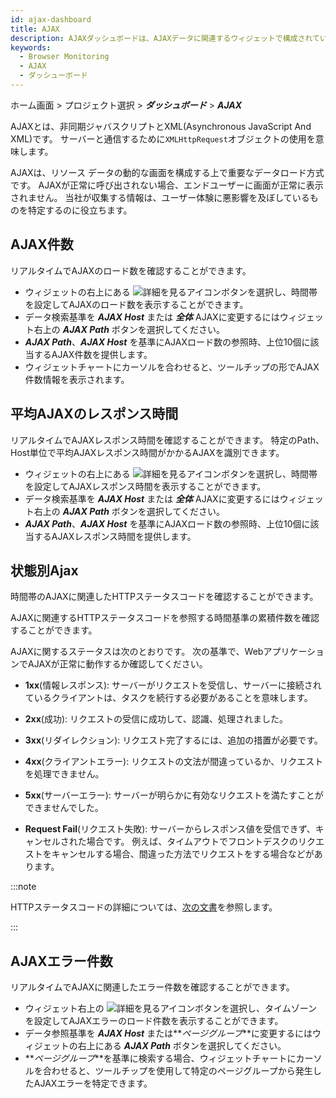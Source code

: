```yaml
---
id: ajax-dashboard
title: AJAX
description: AJAXダッシュボードは、AJAXデータに関連するウィジェットで構成されているリアルタイム統計データのダッシュボードです。
keywords:
  - Browser Monitoring
  - AJAX
  - ダッシューボード
---
```


ホーム画面 > プロジェクト選択 > **_ダッシュボード_** > **_AJAX_**

AJAXとは、非同期ジャバスクリプトとXML(Asynchronous JavaScript And XML)です。 サーバーと通信するために`XMLHttpRequest`オブジェクトの使用を意味します。 

AJAXは、リソース データの動的な画面を構成する上で重要なデータロード方式です。 AJAXが正常に呼び出されない場合、エンドユーザーに画面が正常に表示されません。 当社が収集する情報は、ユーザー体験に悪影響を及ぼしているものを特定するのに役立ちます。


<Dashboardnote />

## AJAX件数

<ImgLang img='rum-ajax-count.png' desc='AJAX件数' />

リアルタイムでAJAXのロード数を確認することができます。

- ウィジェットの右上にある ![詳細を見るアイコン](/img/ico-detail-mode.svg)ボタンを選択し、時間帯を設定してAJAXのロード数を表示することができます。 
- データ検索基準を **_AJAX Host_** または **_全体_** AJAXに変更するにはウィジェット右上の **_AJAX Path_** ボタンを選択してください。
- **_AJAX Path_**、**_AJAX Host_** を基準にAJAXロード数の参照時、上位10個に該当するAJAX件数を提供します。
- ウィジェットチャートにカーソルを合わせると、ツールチップの形でAJAX件数情報を表示されます。

## 平均AJAXのレスポンス時間

<ImgLang img='rum-ajax-response-time.png' desc='平均AJAXのレスポンス時間' />

リアルタイムでAJAXレスポンス時間を確認することができます。 特定のPath、Host単位で平均AJAXレスポンス時間がかかるAJAXを識別できます。

- ウィジェットの右上にある ![詳細を見るアイコン](/img/ico-detail-mode.svg)ボタンを選択し、時間帯を設定してAJAXレスポンス時間を表示することができます。 
- データ検索基準を **_AJAX Host_** または **_全体_** AJAXに変更するにはウィジェット右上の **_AJAX Path_** ボタンを選択してください。
- **_AJAX Path_**、**_AJAX Host_** を基準にAJAXロード数の参照時、上位10個に該当するAJAXレスポンス時間を提供します。

## 状態別Ajax

<ImgLang img='rum-ajax-status.png' desc='状態別Ajax' />

時間帯のAJAXに関連したHTTPステータスコードを確認することができます。

<ImgLang img='rum-ajax-status-count.png' desc='状態別Ajax' />

AJAXに関連するHTTPステータスコードを参照する時間基準の累積件数を確認することができます。

AJAXに関するステータスは次のとおりです。 次の基準で、WebアプリケーションでAJAXが正常に動作するか確認してください。

- **1xx**(情報レスポンス): サーバーがリクエストを受信し、サーバーに接続されているクライアントは、タスクを続行する必要があることを意味します。

- **2xx**(成功): リクエストの受信に成功して、認識、処理されました。

- **3xx**(リダイレクション): リクエスト完了するには、追加の措置が必要です。

- **4xx**(クライアントエラー): リクエストの文法が間違っているか、リクエストを処理できません。

- **5xx**(サーバーエラー): サーバーが明らかに有効なリクエストを満たすことができませんでした。

- **Request Fail**(リクエスト失敗): サーバーからレスポンス値を受信できず、キャンセルされた場合です。 例えば、タイムアウトでフロントデスクのリクエストをキャンセルする場合、間違った方法でリクエストをする場合などがあります。

:::note

HTTPステータスコードの詳細については、[次の文書](../url/url-http-status)を参照します。

:::

## AJAXエラー件数

<ImgLang img='rum-ajax-error-count.png' desc='AJAXエラー件数' />

リアルタイムでAJAXに関連したエラー件数を確認することができます。

- ウィジェット右上の ![詳細を見るアイコン](/img/ico-detail-mode.svg)ボタンを選択し、タイムゾーンを設定してAJAXエラーのロード件数を表示することができます。 
- データ参照基準を **_AJAX Host_** または**_ページグループ_**に変更するにはウィジェットの右上にある **_AJAX Path_** ボタンを選択してください。
- **_ページグループ_**を基準に検索する場合、ウィジェットチャートにカーソルを合わせると、ツールチップを使用して特定のページグループから発生したAJAXエラーを特定できます。
